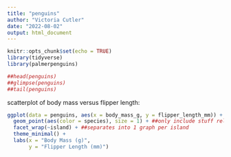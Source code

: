 ```yaml
---
title: "penguins"
author: "Victoria Cutler"
date: "2022-08-02"
output: html_document
---
```


```r
knitr::opts_chunk$set(echo = TRUE)
library(tidyverse)
library(palmerpenguins)
```

```r
##head(penguins)
##glimpse(penguins)
##tail(penguins)
```

scatterplot of body mass versus flipper length:

```r
ggplot(data = penguins, aes(x = body_mass_g, y = flipper_length_mm)) +
  geom_point(aes(color = species), size = 1) + ##only include stuff related to variables within aes, otherwise put things outside of aes
  facet_wrap(~island) + ##separates into 1 graph per island
  theme_minimal() +
  labs(x = "Body Mass (g)",
       y = "Flipper Length (mm)")
```
